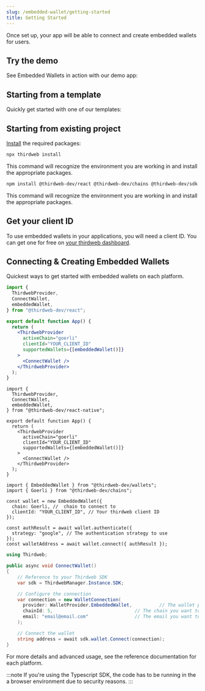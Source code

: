 ```yaml
---
slug: /embedded-wallet/getting-started
title: Getting Started
---
```



Once set up, your app will be able to connect and create embedded wallets for users.

## Try the demo

See Embedded Wallets in action with our demo app:

<QuickstartCard
  name="CatAttack: Embedded Wallet Demo App"
  link="https://catattack.thirdweb.com"
  image="/assets/wallets/embedded-wallet.svg"
/>

## Starting from a template

Quickly get started with one of our templates:

<QuickstartCard
  name="Embedded + Smart Wallet Starter Kit"
  link="https://github.com/thirdweb-example/embedded-smart-wallet"
  image="/assets/wallets/embedded-wallet.svg"
/>

## Starting from existing project

[Install](/cli/install) the required packages:

<Tabs>
  <TabItem value="cli" label="thirdweb CLI">
  <div>

```bash
npx thirdweb install
```

This command will recognize the environment you are working in and install the appropriate packages.

</div>
</TabItem>
  <TabItem value="npm" label="npm">
  <div>

```bash
npm install @thirdweb-dev/react @thirdweb-dev/chains @thirdweb-dev/sdk ethers@5^
```

This command will recognize the environment you are working in and install the appropriate packages.

</div>
</TabItem>
</Tabs>

## Get your client ID

To use embedded wallets in your applications, you will need a client ID. You can get one for free on [your thirdweb dashboard](https://thirdweb.com/create-api-key).

## Connecting & Creating Embedded Wallets

Quickest ways to get started with embedded wallets on each platform.

<Tabs>
  <TabItem value="react" label="React">
        <div>

```jsx
import {
  ThirdwebProvider,
  ConnectWallet,
  embeddedWallet,
} from "@thirdweb-dev/react";

export default function App() {
  return (
    <ThirdwebProvider
      activeChain="goerli"
      clientId="YOUR_CLIENT_ID"
      supportedWallets={[embeddedWallet()]}
    >
      <ConnectWallet />
    </ThirdwebProvider>
  );
}
```

</div>
  </TabItem>
  <TabItem value="react-native" label="React Native">
  <div>

```tsx
import {
  ThirdwebProvider,
  ConnectWallet,
  embeddedWallet,
} from "@thirdweb-dev/react-native";

export default function App() {
  return (
    <ThirdwebProvider
      activeChain="goerli"
      clientId="YOUR_CLIENT_ID"
      supportedWallets={[embeddedWallet()]}
    >
      <ConnectWallet />
    </ThirdwebProvider>
  );
}
```

</div>
  </TabItem>
  <TabItem value="typescript" label="TypeScript">
    <div>

```tsx
import { EmbeddedWallet } from "@thirdweb-dev/wallets";
import { Goerli } from "@thirdweb-dev/chains";

const wallet = new EmbeddedWallet({
  chain: Goerli, //  chain to connect to
  clientId: "YOUR_CLIENT_ID", // Your thirdweb client ID
});

const authResult = await wallet.authenticate({
  strategy: "google", // The authentication strategy to use
});
const walletAddress = await wallet.connect({ authResult });
```

</div>

  </TabItem>
  <TabItem value="unity" label="Unity">
    <div>

```c#
using Thirdweb;

public async void ConnectWallet()
{
    // Reference to your Thirdweb SDK
    var sdk = ThirdwebManager.Instance.SDK;

    // Configure the connection
    var connection = new WalletConnection(
      provider: WalletProvider.EmbeddedWallet,          // The wallet provider you want to connect to (Required)
      chainId: 5,                              // The chain you want to connect to (Required)
      email: "email@email.com"                 // The email you want to authenticate with (Required)
    );

    // Connect the wallet
    string address = await sdk.wallet.Connect(connection);
}
```

</div>

  </TabItem>
</Tabs>

For more details and advanced usage, see the reference documentation for each platform.

:::note
If you're using the Typescript SDK, the code has to be running in the a browser environment due to security reasons.
:::
